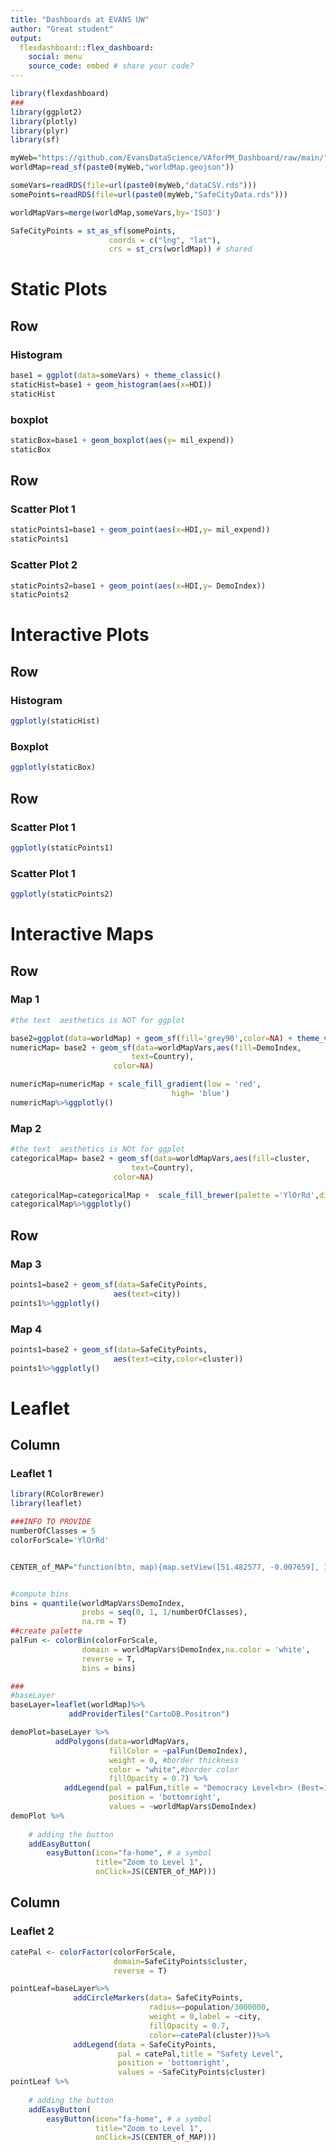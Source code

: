 ```yaml
---
title: "Dashboards at EVANS UW"
author: "Great student"
output: 
  flexdashboard::flex_dashboard:
    social: menu
    source_code: embed # share your code?
---
```


```r
library(flexdashboard)
###
library(ggplot2)
library(plotly)
library(plyr)
library(sf)

myWeb="https://github.com/EvansDataScience/VAforPM_Dashboard/raw/main/"
worldMap=read_sf(paste0(myWeb,"worldMap.geojson"))

someVars=readRDS(file=url(paste0(myWeb,"dataCSV.rds")))
somePoints=readRDS(file=url(paste0(myWeb,"SafeCityData.rds")))

worldMapVars=merge(worldMap,someVars,by='ISO3')

SafeCityPoints = st_as_sf(somePoints, 
                      coords = c("lng", "lat"),
                      crs = st_crs(worldMap)) # shared

```

Static Plots
=======================================================================

Row
-----------------------------------------------------------------------

### Histogram

```r
base1 = ggplot(data=someVars) + theme_classic()
staticHist=base1 + geom_histogram(aes(x=HDI)) 
staticHist
```


### boxplot 

```r
staticBox=base1 + geom_boxplot(aes(y= mil_expend)) 
staticBox
```

Row
-----------------------------------------------------------------------

### Scatter Plot 1

```r
staticPoints1=base1 + geom_point(aes(x=HDI,y= mil_expend)) 
staticPoints1
```

### Scatter Plot 2

```r
staticPoints2=base1 + geom_point(aes(x=HDI,y= DemoIndex)) 
staticPoints2
```

Interactive Plots
=======================================================================

Row
-----------------------------------------------------------------------

### Histogram 

```r
ggplotly(staticHist)
```

### Boxplot

```r
ggplotly(staticBox)

```

Row 
-----------------------------------------------------------------------

### Scatter Plot 1

```r
ggplotly(staticPoints1)
```

### Scatter Plot 1

```r
ggplotly(staticPoints2)
```

Interactive Maps
=======================================================================


Row 
-----------------------------------------------------------------------

### Map 1


```r
#the text  aesthetics is NOT for ggplot

base2=ggplot(data=worldMap) + geom_sf(fill='grey90',color=NA) + theme_void()
numericMap= base2 + geom_sf(data=worldMapVars,aes(fill=DemoIndex,
                           text=Country),
                       color=NA)

numericMap=numericMap + scale_fill_gradient(low = 'red',
                                    high= 'blue')
numericMap%>%ggplotly()
```

### Map 2
```r
#the text  aesthetics is NOt for ggplot
categoricalMap= base2 + geom_sf(data=worldMapVars,aes(fill=cluster,
                           text=Country),
                       color=NA)

categoricalMap=categoricalMap +  scale_fill_brewer(palette ='YlOrRd',direction = -1)
categoricalMap%>%ggplotly()
```

Row 
-----------------------------------------------------------------------

### Map 3

```r

points1=base2 + geom_sf(data=SafeCityPoints,
                       aes(text=city))
points1%>%ggplotly()
```

### Map 4

```r

points1=base2 + geom_sf(data=SafeCityPoints,
                       aes(text=city,color=cluster))
points1%>%ggplotly()
```


Leaflet
=============


Column
-----------------------------------------------------------------------

### Leaflet 1

```r
library(RColorBrewer)
library(leaflet)

###INFO TO PROVIDE
numberOfClasses = 5
colorForScale='YlOrRd'


CENTER_of_MAP="function(btn, map){map.setView([51.482577, -0.007659], 1)}"


#compute bins
bins = quantile(worldMapVars$DemoIndex, 
                probs = seq(0, 1, 1/numberOfClasses),
                na.rm = T)
##create palette
palFun <- colorBin(colorForScale, 
                domain = worldMapVars$DemoIndex,na.color = 'white',
                reverse = T,
                bins = bins)

###
#baseLayer
baseLayer=leaflet(worldMap)%>%
             addProviderTiles("CartoDB.Positron")

demoPlot=baseLayer %>% 
          addPolygons(data=worldMapVars,
                      fillColor = ~palFun(DemoIndex),
                      weight = 0, #border thickness
                      color = "white",#border color
                      fillOpacity = 0.7) %>% 
            addLegend(pal = palFun,title = "Democracy Level<br> (Best=10)",
                      position = 'bottomright',
                      values = ~worldMapVars$DemoIndex)
demoPlot %>%
    
    # adding the button
    addEasyButton(
        easyButton(icon="fa-home", # a symbol
                   title="Zoom to Level 1",
                   onClick=JS(CENTER_of_MAP)))

```



Column
-----------------------------------------------------------------------

### Leaflet 2

```r
catePal <- colorFactor(colorForScale,
                       domain=SafeCityPoints$cluster,
                       reverse = T)

pointLeaf=baseLayer%>% 
              addCircleMarkers(data= SafeCityPoints,
                               radius=~population/3000000,
                               weight = 0,label = ~city,
                               fillOpacity = 0.7,
                               color=~catePal(cluster))%>%
              addLegend(data = SafeCityPoints,
                        pal = catePal,title = "Safety Level",
                        position = 'bottomright',
                        values = ~SafeCityPoints$cluster)
pointLeaf %>%
    
    # adding the button
    addEasyButton(
        easyButton(icon="fa-home", # a symbol
                   title="Zoom to Level 1",
                   onClick=JS(CENTER_of_MAP)))
```


   
